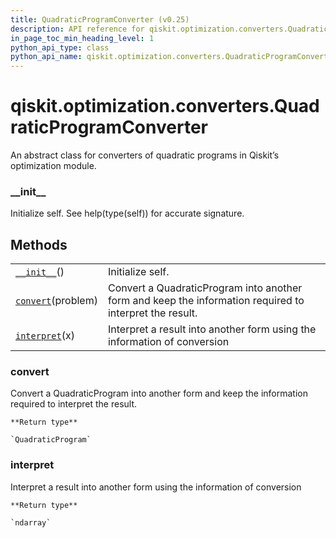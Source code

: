 ```yaml
---
title: QuadraticProgramConverter (v0.25)
description: API reference for qiskit.optimization.converters.QuadraticProgramConverter in qiskit v0.25
in_page_toc_min_heading_level: 1
python_api_type: class
python_api_name: qiskit.optimization.converters.QuadraticProgramConverter
---
```


<span id="qiskit-optimization-converters-quadraticprogramconverter" />

# qiskit.optimization.converters.QuadraticProgramConverter

<Class id="qiskit.optimization.converters.QuadraticProgramConverter" isDedicatedPage={true} github="https://github.com/qiskit-community/qiskit-aqua/tree/stable/0.9/qiskit/optimization/converters/quadratic_program_converter.py" signature="QuadraticProgramConverter" modifiers="class">
  An abstract class for converters of quadratic programs in Qiskit’s optimization module.

  ### \_\_init\_\_

  <Function id="qiskit.optimization.converters.QuadraticProgramConverter.__init__" signature="__init__()">
    Initialize self. See help(type(self)) for accurate signature.
  </Function>

  ## Methods

  |                                                                                                                                                            |                                                                                                         |
  | ---------------------------------------------------------------------------------------------------------------------------------------------------------- | ------------------------------------------------------------------------------------------------------- |
  | [`__init__`](#qiskit.optimization.converters.QuadraticProgramConverter.__init__ "qiskit.optimization.converters.QuadraticProgramConverter.__init__")()     | Initialize self.                                                                                        |
  | [`convert`](#qiskit.optimization.converters.QuadraticProgramConverter.convert "qiskit.optimization.converters.QuadraticProgramConverter.convert")(problem) | Convert a QuadraticProgram into another form and keep the information required to interpret the result. |
  | [`interpret`](#qiskit.optimization.converters.QuadraticProgramConverter.interpret "qiskit.optimization.converters.QuadraticProgramConverter.interpret")(x) | Interpret a result into another form using the information of conversion                                |

  ### convert

  <Function id="qiskit.optimization.converters.QuadraticProgramConverter.convert" signature="convert(problem)" modifiers="abstract">
    Convert a QuadraticProgram into another form and keep the information required to interpret the result.

    **Return type**

    `QuadraticProgram`
  </Function>

  ### interpret

  <Function id="qiskit.optimization.converters.QuadraticProgramConverter.interpret" signature="interpret(x)" modifiers="abstract">
    Interpret a result into another form using the information of conversion

    **Return type**

    `ndarray`
  </Function>
</Class>

